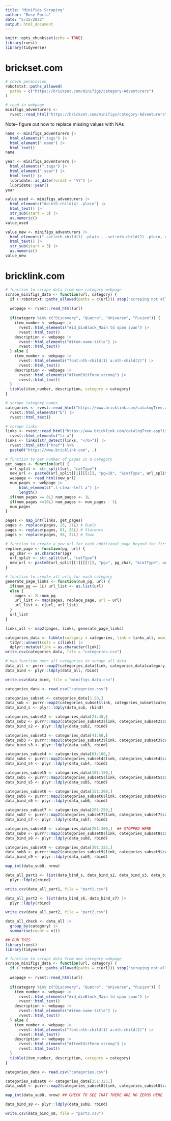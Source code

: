 ```yaml
---
title: "Minifigs Scraping"
author: "Rose Porta"
date: "5/15/2022"
output: html_document
---
```


```r
knitr::opts_chunk$set(echo = TRUE)
library(rvest)
library(tidyverse)
```

# brickset.com

```r
# check permission
robotstxt::paths_allowed(
  paths = c("https://brickset.com/minifigs/category-Adventurers")
)
```

```r
# read in webpage
minifigs_adventurers <-
  rvest::read_html("https://brickset.com/minifigs/category-Adventurers")
```

Note-- figure out how to replace missing values with NAs
```r
name <- minifigs_adventurers |> 
  html_elements(".tags") |> 
  html_element(".name") |> 
  html_text()
name
```

```r
year <- minifigs_adventurers |> 
  html_elements(".tags") |> 
  html_element(".year") |> 
  html_text() |> 
  lubridate::as_date(format = "%Y") |> 
  lubridate::year()
year
```

```r
value_used <- minifigs_adventurers |> 
  html_elements("dd:nth-child(4) .plain") |> 
  html_text() |> 
  str_sub(start = 3) |> 
  as.numeric()
value_used
```

```r
value_new <- minifigs_adventurers |> 
  html_elements(".set:nth-child(1) .plain , .set:nth-child(2) .plain, dd:nth-child(4) .plain") |> 
  html_text() |> 
  str_sub(start = 3) |> 
  as.numeric()
value_new
```


# bricklink.com

```r
# function to scrape data from one category webpage
scrape_minifigs_data <- function(url, category) {
  if (!robotstxt::paths_allowed(paths = c(url))) stop("scraping not allowed, cannot proceed")
  
  webpage <- rvest::read_html(url)
  
  if(category %in% c("Discovery", "Quatro", "Universe", "Fusion")) {
    item_number <- webpage |> 
      rvest::html_elements("#id_divBlock_Main td span span") |> 
      rvest::html_text()
    description <- webpage |> 
      rvest::html_elements("#item-name-title") |> 
      rvest::html_text()
  } else {
    item_number <- webpage |> 
      rvest::html_elements("font:nth-child(1) a:nth-child(2)") |> 
      rvest::html_text()
    description <- webpage |> 
      rvest::html_elements("#ItemEditForm strong") |> 
      rvest::html_text()
  }
  tibble(item_number, description, category = category)
}
```


```r
# scrape category names
categories <- rvest::read_html("https://www.bricklink.com/catalogTree.asp?itemType=M") |> 
  rvest::html_elements("b") |> 
  rvest::html_text()
```

```r
# scrape links
links <- rvest::read_html("https://www.bricklink.com/catalogTree.asp?itemType=M") |> 
  rvest::html_elements("tr a")
links <- links[str_detect(links, "</b>")] |> 
  rvest::html_attr("href") %>% 
  paste0("https://www.bricklink.com", .)
```

```r
# function to get number of pages in a category
get_pages <- function(url) {
  url_split <- str_split(url, "catType")
  new_url <- paste0(url_split[[1]][[1]], "pg=10", "&catType", url_split[[1]][[2]])
  webpage <- read_html(new_url)
  num_pages <- webpage |> 
      html_elements(".l-clear-left a") |> 
      length()
  if(num_pages == 0L) num_pages <- 1L
  if(num_pages >=10L) num_pages <- num_pages - 1L
  num_pages
}
```

```r
pages <- map_int(links, get_pages)
pages <- replace(pages, 26, 21L) # Duplo
pages <- replace(pages, 81, 26L) # Starwars
pages <- replace(pages, 98, 37L) # Town
```

```r
# function to create a new url for each additional page beyond the first page
replace_page <- function(pg, url) {
  pg_char <- as.character(pg)
  url_split <- str_split(url, "catType")
  new_url <- paste0(url_split[[1]][[1]], "pg=", pg_char, "&catType", url_split[[1]][[2]])
}

# function to create all urls for each category
generate_page_links <- function(num_pg, url) {
  if(num_pg == 1L) url_list <- as.list(url)
  else {
    pages <- 2L:num_pg
    url_list <- map(pages, replace_page, url = url)
    url_list <- c(url, url_list)
  }
  url_list
}
```

```r
links_all <- map2(pages, links, generate_page_links)
```

```r
categories_data <- tibble(category = categories, link = links_all, num_pages = pages) |> 
  tidyr::unnest(cols = c(link)) |> 
  dplyr::mutate(link = as.character(link))
write.csv(categories_data, file = "categories.csv")
```

```r
# map function over all categories to scrape all data
data_all <- purrr::map2(categories_data$link, categories_data$category, scrape_minifigs_data) 
data_bind <- plyr::ldply(data_all, rbind)
```

```r
write.csv(data_bind, file = "minifigs_data.csv")
```


```r
categories_data <- read.csv("categories.csv")

categories_subset <- categories_data[1:20,]
data_sub <- purrr::map2(categories_subset$link, categories_subset$category, scrape_minifigs_data) 
data_bind_s <- plyr::ldply(data_sub, rbind)

categories_subset2 <- categories_data[21:40,]
data_sub2 <- purrr::map2(categories_subset2$link, categories_subset2$category, scrape_minifigs_data) 
data_bind_s2 <- plyr::ldply(data_sub2, rbind)

categories_subset3 <- categories_data[41:60,]
data_sub3 <- purrr::map2(categories_subset3$link, categories_subset3$category, scrape_minifigs_data) 
data_bind_s3 <- plyr::ldply(data_sub3, rbind)

categories_subset4 <- categories_data[61:100,]
data_sub4 <- purrr::map2(categories_subset4$link, categories_subset4$category, scrape_minifigs_data) 
data_bind_s4 <- plyr::ldply(data_sub4, rbind)

categories_subset5 <- categories_data[101:150,]
data_sub5 <- purrr::map2(categories_subset5$link, categories_subset5$category, scrape_minifigs_data) 
data_bind_s5 <- plyr::ldply(data_sub5, rbind)

categories_subset6 <- categories_data[151:200,]
data_sub6 <- purrr::map2(categories_subset6$link, categories_subset6$category, scrape_minifigs_data) 
data_bind_s6 <- plyr::ldply(data_sub6, rbind)

categories_subset7 <- categories_data[201:250,]
data_sub7 <- purrr::map2(categories_subset7$link, categories_subset7$category, scrape_minifigs_data) 
data_bind_s7 <- plyr::ldply(data_sub7, rbind)

categories_subset8 <- categories_data[251:300,]  ## STOPPED HERE
data_sub8 <- purrr::map2(categories_subset8$link, categories_subset8$category, scrape_minifigs_data) 
data_bind_s8 <- plyr::ldply(data_sub8, rbind)

categories_subset9 <- categories_data[301:325,]
data_sub8 <- purrr::map2(categories_subset9$link, categories_subset9$category, scrape_minifigs_data) 
data_bind_s9 <- plyr::ldply(data_sub9, rbind)

map_int(data_sub8, nrow)

data_all_part1 <- list(data_bind_s, data_bind_s2, data_bind_s3, data_bind_s4, data_bind_s5) |> 
  plyr::ldply(rbind)

write.csv(data_all_part1, file = "part1.csv")

data_all_part2 <- list(data_bind_s6, data_bind_s7) |> 
  plyr::ldply(rbind)

write.csv(data_all_part2, file = "part2.csv")

data_all_check <- data_all |> 
  group_by(category) |> 
  summarise(count = n())
```

```r
## RUN THIS
library(rvest)
library(tidyverse)

# function to scrape data from one category webpage
scrape_minifigs_data <- function(url, category) {
  if (!robotstxt::paths_allowed(paths = c(url))) stop("scraping not allowed, cannot proceed")
  
  webpage <- rvest::read_html(url)
  
  if(category %in% c("Discovery", "Quatro", "Universe", "Fusion")) {
    item_number <- webpage |> 
      rvest::html_elements("#id_divBlock_Main td span span") |> 
      rvest::html_text()
    description <- webpage |> 
      rvest::html_elements("#item-name-title") |> 
      rvest::html_text()
  } else {
    item_number <- webpage |> 
      rvest::html_elements("font:nth-child(1) a:nth-child(2)") |> 
      rvest::html_text()
    description <- webpage |> 
      rvest::html_elements("#ItemEditForm strong") |> 
      rvest::html_text()
  }
  tibble(item_number, description, category = category)
}

categories_data <- read.csv("categories.csv")

categories_subset8 <- categories_data[251:325,]  
data_sub8 <- purrr::map2(categories_subset8$link, categories_subset8$category, scrape_minifigs_data) 

map_int(data_sub8, nrow) ## CHECK TO SEE THAT THERE ARE NO ZEROS HERE

data_bind_s8 <- plyr::ldply(data_sub8, rbind)

write.csv(data_bind_s8, file = "part3.csv")

```

